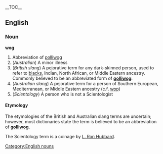 {{wikipedia}}
__TOC__
== English ==
=== Noun ===
[[Category:English nouns]]
'''wog'''
#Abbreviation of [[polliwog]]
#(''Australian'') A minor illness
#(''British slang'') A pejorative term for any dark-skinned person, used to refer to [[blacks]], Indian, North African, or Middle Eastern ancestry.  Commonly believed to be an abbreviated form of '''[[golliwog]]'''. 
#(''Australian slang'') A pejorative term for a person of Southern European, Mediterranean, or Middle Eastern ancestry (c.f. [[wop]])
#(''Scientology'') A person who is not a Scientologist
====Etymology====
The etymologies of the British and Australian slang terms are uncertain; however, most dictionaries state the term is believed to be an abbreviation of '''[[golliwog]]'''.

The Scientology term is a coinage by [[w:L. Ron Hubbard|L. Ron Hubbard]].